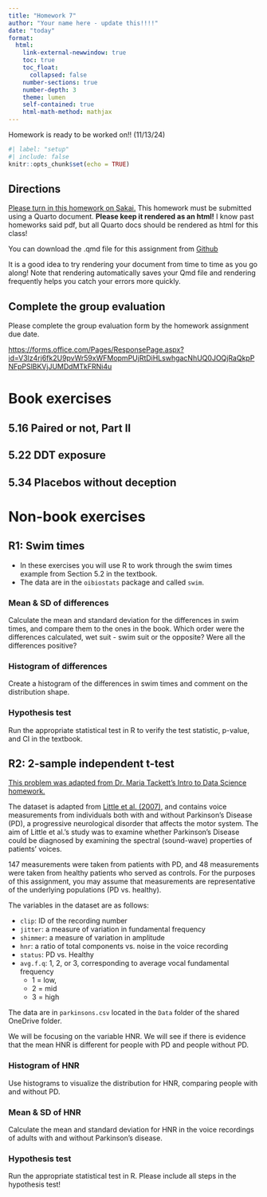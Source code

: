 ```yaml
---
title: "Homework 7"
author: "Your name here - update this!!!!"
date: "today"
format: 
  html:
    link-external-newwindow: true
    toc: true
    toc_float:
      collapsed: false
    number-sections: true
    number-depth: 3
    theme: lumen
    self-contained: true
    html-math-method: mathjax
---
```


::: callout-important
Homework is ready to be worked on!! (11/13/24)
:::



```r
#| label: "setup"
#| include: false
knitr::opts_chunk$set(echo = TRUE)
```

## Directions {.unnumbered}

[Please turn in this homework on Sakai.](https://sakai.ohsu.edu/portal/site/EPI-525-1-15028-F24/tool/137d7c54-61a9-4727-9018-374c3773c508) This homework must be submitted using a Quarto document. **Please keep it rendered as an html!** I know past homeworks said pdf, but all Quarto docs should be rendered as html for this class!

You can download the .qmd file for this assignment from [Github](https://github.com/nwakim/F24_EPI_525/blob/main/homework/HW_05.qmd)

:::{.callout-tip}
It is a good idea to try rendering your document from time to time as you go along!  Note that rendering automatically saves your Qmd file and rendering frequently helps you catch your errors more quickly.
:::

## Complete the group evaluation

Please complete the group evaluation form by the homework assignment due date.

<https://forms.office.com/Pages/ResponsePage.aspx?id=V3lz4rj6fk2U9pvWr59xWFMopmPUjRtDiHLswhgacNhUQ0JOQjRaQkpPNFpPSlBKVjJUMDdMTkFRNi4u>

# Book exercises


## 5.16 Paired or not, Part II {.unnumbered}

## 5.22 DDT exposure {.unnumbered}

## 5.34 Placebos without deception {.unnumbered}

# Non-book exercises

## R1: Swim times

* In these exercises you will use R to work through the swim times example from Section 5.2 in the textbook. 
* The data are in the `oibiostats` package and called `swim`.


### Mean & SD of differences 

Calculate the mean and standard deviation for the differences in swim times, and compare them to the ones in the book. Which order were the differences calculated, wet suit - swim suit or the opposite? Were all the differences positive? 


### Histogram of differences

Create a histogram of the differences in swim times and comment on the distribution shape. 


### Hypothesis test

Run the appropriate statistical test in R to verify the test statistic, p-value, and CI in the textbook. 

## R2: 2-sample independent t-test

[This problem was adapted from Dr. Maria Tackett's Intro to Data Science homework.](https://sta199-fa21-003.netlify.app/hw/hw-04)

The dataset is adapted from [Little et al. (2007)](https://biomedical-engineering-online.biomedcentral.com/articles/10.1186/1475-925X-6-23#Sec18), and contains voice measurements from individuals both with and without Parkinson’s Disease (PD), a progressive neurological disorder that affects the motor system. The aim of Little et al.’s study was to examine whether Parkinson's Disease could be diagnosed by examining the spectral (sound-wave) properties of patients’ voices.

147 measurements were taken from patients with PD, and 48 measurements were taken from healthy patients who served as controls. For the purposes of this assignment, you may assume that measurements are representative of the underlying populations (PD vs. healthy).

The variables in the dataset are as follows:

- `clip`: ID of the recording number
- `jitter`: a measure of variation in fundamental frequency
- `shimmer`: a measure of variation in amplitude
- `hnr`: a ratio of total components vs. noise in the voice recording
- `status`: PD vs. Healthy
- `avg.f.q`: 1, 2, or 3, corresponding to average vocal fundamental frequency 
  - 1 = low, 
  - 2 = mid 
  - 3 = high

The data are in `parkinsons.csv` located in the `Data` folder of the shared OneDrive folder. 

We will be focusing on the variable HNR. We will see if there is evidence that the mean HNR is different for people with PD and people without PD. 

### Histogram of HNR 

Use histograms to visualize the distribution for HNR, comparing people with and without PD. 

### Mean & SD of HNR 

Calculate the mean and standard deviation for HNR in the voice recordings of adults with and without Parkinson’s disease.

### Hypothesis test

Run the appropriate statistical test in R. Please include all steps in the hypothesis test! 

